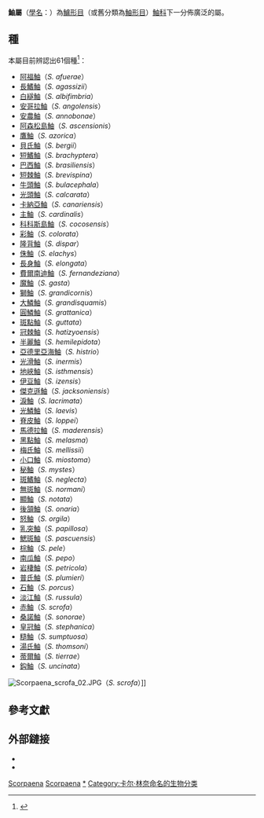{{AutoTaxobox
|fossil_range = {{fossil range|始新世|現代}}<ref>{{cite journal | last = Sepkoski | first = Jack | title = A compendium of fossil marine animal genera | journal = Bulletins of American Paleontology | volume = 364 | pages = p.560 | date = 2002 | url = http://strata.ummp.lsa.umich.edu/jack/showgenera.php?taxon=611&rank=class | access-date = 2014-06-22 | archive-date = 2011-07-23 | archive-url = https://web.archive.org/web/20110723131237/http://strata.ummp.lsa.umich.edu/jack/showgenera.php?taxon=611&rank=class | dead-url = no }}</ref>
|image = HusaKG.jpg
|image_caption =[[後頷鮋|後頷鮋]]（''S. onaria''）
|taxon = Scorpaena
|authority = [[Linnaeus|Linnaeus]], [[10th_edition_of_Systema_Naturae|1758]]
|type_species =[[石鲉|石鲉]]<br>''Scorpaena porcus''
|type_species_authority = Linnaeus, 1758
|synonyms ={{species list
|Holoscorpaena|Fowler, 1944
|Kantapus|J. L. B. Smith, 1947
|Osorioia|Fowler, 1938
|Ruboralga|Whitley, 1931
|Scorpius|Plumier, 1801
}}
}}

'''鮋屬'''（[[學名|學名]]：{{lang|la|''Scorpaena''}}）為[[鱸形目|鱸形目]]{{r|deepfin4}}（或舊分類為[[鮋形目|鮋形目]]{{r|pdb}}）[[鮋科|鮋科]]下一分佈廣泛的屬。

==種==
本屬目前辨認出61個種<ref>{{FishBase genus|genus=Scorpaena|month=6|year=2014}}</ref>：
{{div col|cols=4}}
*[[阿福鮋|阿福鮋]]（''S. afuerae''）
*[[長鰭鮋|長鰭鮋]]（''S. agassizii''）
*[[白繸鮋|白繸鮋]]（''S. albifimbria''）
*[[安哥拉鮋|安哥拉鮋]]（''S. angolensis''）
*[[安農鮋|安農鮋]]（''S. annobonae''）
*[[阿森松島鮋|阿森松島鮋]]（''S. ascensionis''）
*[[鷹鮋|鷹鮋]]（''S. azorica''）
*[[貝氏鮋|貝氏鮋]]（''S. bergii''）
*[[短鰭鮋|短鰭鮋]]（''S. brachyptera''）
*[[巴西鮋|巴西鮋]]（''S. brasiliensis''）
*[[短棘鮋|短棘鮋]]（''S. brevispina''）
*[[牛頭鮋|牛頭鮋]]（''S. bulacephala''）
*[[光頭鮋|光頭鮋]]（''S. calcarata''）
*[[卡納亞鮋|卡納亞鮋]]（''S. canariensis''）
*[[主鮋|主鮋]]（''S. cardinalis''）
*[[科科斯島鮋|科科斯島鮋]]（''S. cocosensis''）
*[[彩鮋|彩鮋]]（''S. colorata''）
*[[隆背鮋|隆背鮋]]（''S. dispar''）
*[[侏鮋|侏鮋]]（''S. elachys''）
*[[長身鮋|長身鮋]]（''S. elongata''）
*[[費爾南迪鮋|費爾南迪鮋]]（''S. fernandeziana''）		
*[[魔鮋|魔鮋]]（''S. gasta''）
*[[獅鮋|獅鮋]]（''S. grandicornis''）
*[[大鱗鮋|大鱗鮋]]（''S. grandisquamis''）
*[[圓鱗鮋|圓鱗鮋]]（''S. grattanica''）
*[[斑點鮋|斑點鮋]]（''S. guttata''）
*[[冠棘鮋|冠棘鮋]]（''S. hatizyoensis''）
*[[半麗鮋|半麗鮋]]（''S. hemilepidota''）
*[[亞德里亞海鮋|亞德里亞海鮋]]（''S. histrio''）
*[[光滑鮋|光滑鮋]]（''S. inermis''）
*[[地峽鮋|地峽鮋]]（''S. isthmensis''）
*[[伊豆鮋|伊豆鮋]]（''S. izensis''）
*[[傑克遜鮋|傑克遜鮋]]（''S. jacksoniensis''）	
*[[淚鮋|淚鮋]]（''S. lacrimata''）
*[[光鱗鮋|光鱗鮋]]（''S. laevis''）
*[[脊皮鮋|脊皮鮋]]（''S. loppei''）
*[[馬德拉鮋|馬德拉鮋]]（''S. maderensis''）
*[[黑點鮋|黑點鮋]]（''S. melasma''）
*[[梅氏鮋|梅氏鮋]]（''S. mellissii''）
*[[小口鮋|小口鮋]]（''S. miostoma''）
*[[秘鮋|秘鮋]]（''S. mystes''）
*[[斑鰭鮋|斑鰭鮋]]（''S. neglecta''）
*[[無斑鮋|無斑鮋]]（''S. normani''）
*[[顯鮋|顯鮋]]（''S. notata''）
*[[後頷鮋|後頷鮋]]（''S. onaria''）
*[[怒鮋|怒鮋]]（''S. orgila''）
*[[乳突鮋|乳突鮋]]（''S. papillosa''）
*[[鰓斑鮋|鰓斑鮋]]（''S. pascuensis''）
*[[棕鮋|棕鮋]]（''S. pele''）
*[[南瓜鮋|南瓜鮋]]（''S. pepo''）
*[[岩棲鮋|岩棲鮋]]（''S. petricola''）
*[[普氏鮋|普氏鮋]]（''S. plumieri''）
*[[石鮋|石鮋]]（''S. porcus''）
*[[淡江鮋|淡江鮋]]（''S. russula''）
*[[赤鮋|赤鮋]]（''S. scrofa''）
*[[桑諾鮋|桑諾鮋]]（''S. sonorae''）
*[[皇冠鮋|皇冠鮋]]（''S. stephanica''）
*[[糙鮋|糙鮋]]（''S. sumptuosa''）
*[[湯氏鮋|湯氏鮋]]（''S. thomsoni''）
*[[蒂爾鮋|蒂爾鮋]]（''S. tierrae''）
*[[鈎鮋|鈎鮋]]（''S. uncinata''）
{{div col end}}
[[File:Scorpaena_scrofa_02.JPG|left]]（''S. scrofa''）]]

==參考文獻==
{{reflist|refs=
<ref name="pdb">{{cite web|url=http://paleodb.org/cgi-bin/bridge.pl?a=checkTaxonInfo&taxon_no=35888&is_real_user=1|title=Scorpaeniformes|publisher=Paleobiology Database|accessdate=2012-09-15|archive-date=2019-12-10|archive-url=https://web.archive.org/web/20191210012404/http://fossilworks.org/bridge.pl?taxon_no=35888&is_real_user=1&action=taxonInfo|dead-url=no}}</ref>
<ref name="deepfin4">{{Betancur-R et al., 2017}}</ref>
}}

==外部鏈接==
*{{commons-inline|Scorpaena}}
*{{wikispecies-inline|Scorpaena}}

{{taxonbar}}

[[Category:鮋亞目|Scorpaena]]
[[Category:鮋形目|Scorpaena]]
[[Category:鮋屬|*]]
[[Category:卡尔·林奈命名的生物分类|Category:卡尔·林奈命名的生物分类]]